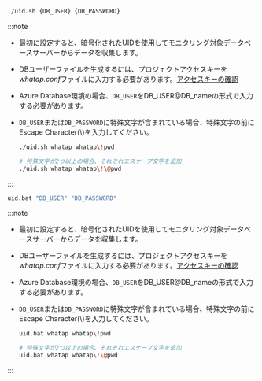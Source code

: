 <Tabs groupId='os'>

<TabItem value="linux" label="Linux" default>

```bash title="BASH"
./uid.sh {DB_USER} {DB_PASSWORD}
```

:::note

- 最初に設定すると、暗号化されたUIDを使用してモニタリング対象データベースサーバーからデータを収集します。
- DBユーザーファイルを生成するには、プロジェクトアクセスキーを*whatap.conf*ファイルに入力する必要があります。[アクセスキーの確認](#check-accesskey)
- Azure Database環境の場合、`DB_USER`をDB_USER@DB_nameの形式で入力する必要があります。
- `DB_USER`または`DB_PASSWORD`に特殊文字が含まれている場合、特殊文字の前にEscape Character(\\)を入力してください。

  ```bash title='Example'
  ./uid.sh whatap whatap\!pwd

  # 特殊文字が2つ以上の場合、それぞれエスケープ文字を追加
  ./uid.sh whatap whatap\!\@pwd
  ```

:::

</TabItem>
<TabItem value="windows" label="Windows">

```bash title="CMD"
uid.bat "DB_USER" "DB_PASSWORD"
```

:::note

- 最初に設定すると、暗号化されたUIDを使用してモニタリング対象データベースサーバーからデータを収集します。
- DBユーザーファイルを生成するには、プロジェクトアクセスキーを*whatap.conf*ファイルに入力する必要があります。[アクセスキーの確認](#check-accesskey)
- Azure Database環境の場合、`DB_USER`をDB_USER@DB_nameの形式で入力する必要があります。
- `DB_USER`または`DB_PASSWORD`に特殊文字が含まれている場合、特殊文字の前にEscape Character(\\)を入力してください。

  ```bash title='Example'
  uid.bat whatap whatap\!pwd

  # 特殊文字が2つ以上の場合、それぞれエスケープ文字を追加
  uid.bat whatap whatap\!\@pwd
  ```

:::

</TabItem>
</Tabs>

